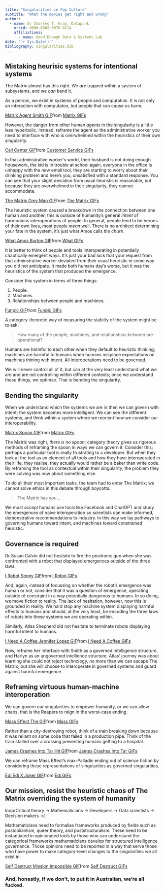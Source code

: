```yaml
---
title: "Singularities in Pop Culture"
subtitle: "What the movies get right and wrong" 
author: 
  - name: Dr Charles T. Gray, Datapunk
    orcid: 0000-0002-9978-011X
    affiliations:
      - name: Good Enough Data & Systems Lab
date: '`r Sys.Date()`'
bibliography: singularities.bib
---
```



## Mistaking heurisic systems for intentional systems

The Matrix almost has this right. We *are* trapped within a system of subsystems, and we *can* bend it.

As a person, we exist in systems of people and computation. It is not only an interaction with computaton, but people that can cause us harm.

<div class="tenor-gif-embed" data-postid="23935709" data-share-method="host" data-aspect-ratio="1.60804"><a href="https://tenor.com/view/matrix-agent-smith-gif-23935709">Matrix Agent Smith GIF</a>from <a href="https://tenor.com/search/matrix-gifs">Matrix GIFs</a></div> <script type="text/javascript" async src="https://tenor.com/embed.js"></script>

However, the danger from other human _agents_ in the singularity is a little less hyperbolic. Instead, reframe the agent as the administrative worker you need to interface with who is overwhelmed within the heuristics of their own singularity. 

<div class="tenor-gif-embed" data-postid="10157210" data-share-method="host" data-aspect-ratio="1.67669" ><a href="https://tenor.com/view/customer-service-call-center-bpo-mic-gif-10157210">Call Center GIF</a>from <a href="https://tenor.com/search/customer+service-gifs">Customer Service GIFs</a></div> <script type="text/javascript" async src="https://tenor.com/embed.js"></script>

In that administrative worker's world, their husband is not doing enough housework, the kid is in trouble at school again, everyone in the office is unhappy with the new email tool, they are starting  to worry about their drinking problem and here's you, unsatisfied with a standard response. You can see that your slight deviation from usual heuristic is reasonable, but because they are overwhelmed in their singularity, they cannot accommodate. 


<div class="tenor-gif-embed" data-postid="1409213512581635030" data-share-method="host" data-aspect-ratio="1.82927"><a href="https://tenor.com/view/the-matrix-grey-man-monitors-mivie-scene-gif-1409213512581635030">The Matrix Grey Man GIF</a>from <a href="https://tenor.com/search/the+matrix-gifs">The Matrix GIFs</a></div> <script type="text/javascript" async src="https://tenor.com/embed.js"></script>

The heuristic system  caused a breakdown in the connection between one human and another; this is outside of humanity's general *intent* of harmonious interoperations of people. In general, people tend to be heroes of their own lives, most people *mean* well. There is no architect determining your fate in the system, it's just what Amos calls *the churn*.

<div class="tenor-gif-embed" data-postid="19592127" data-share-method="host" data-aspect-ratio="1.78771" ><a href="https://tenor.com/view/what-amos-burton-the-expanse-what-did-you-say-what-do-you-want-gif-19592127">What Amos Burton GIF</a>from <a href="https://tenor.com/search/what-gifs">What GIFs</a></div> <script type="text/javascript" async src="https://tenor.com/embed.js"></script>

It is better to think of people and tools interoperating in potentially chaotically emergent ways. It's just your bad luck that your request from that adminstrative worker deviated from their usual heuristic in some way you did not anticipate. It made both humans day's worse, but it was the heuristics of the system that produced the emergence. 

Consider this system in terms of three things:

1. People.
2. Machines.
3. Relationships between people and machines.

<div class="tenor-gif-embed" data-postid="6132932" data-share-method="host" data-aspect-ratio="1" ><a href="https://tenor.com/view/funpic-gif-6132932">Funpic GIF</a>from <a href="https://tenor.com/search/funpic-gifs">Funpic GIFs</a></div> <script type="text/javascript" async src="https://tenor.com/embed.js"></script>

A category-theoretic way of measuring the stabilty of the system might be to ask:

> How many of the people, machines, and relationships between are operational? 

Humans are harmful to each other when they default to heuristic thinking; machines are harmful to humans when humans misplace expectations on machines thining with intent. All interoperations need to be governed.

We will never control all of it, but can at the very least understand what we are and are not controlling within different contexts; once we understand these things, we optimse. That is bending the singularity.


## Bending the singularity

When we understand which the systems we are in then we can govern with intent; the system becomes more intelligent. We can see the different systems, and think within a system where we reorient how we consider our interoperability.

<div class="tenor-gif-embed" data-postid="24497969" data-share-method="host" data-aspect-ratio="1.77778" ><a href="https://tenor.com/view/matrix-spoon-gif-24497969">Matrix Spoon GIF</a>from <a href="https://tenor.com/search/matrix-gifs">Matrix GIFs</a></div> <script type="text/javascript" async src="https://tenor.com/embed.js"></script>

The Matrix was right, *there is no spoon*; category theory gives us rigorous methods of reframing the spoon in ways we can govern it. Consider this; perhaps a particular tool is really frustrating  to a developer. But when they look at the tool as an element of all tools and how they have interoperated in their life, they realise, they actually would rather be a baker than write code. By reframing the tool as contextual within their singularity, the problem they were solving was now about something else. 

To do all their most important tasks, the team had to enter The Matrix; we cannot solve ethics in this debate through boycotts. 

> The Matrix has you...

We must accept humans use tools like Facebook and ChatGPT and study the emergences of naive interoperation so scientists can make informed, demonstrative recommendations to industry. In this way we lay pathways to governing humans toward intent, and machines toward constrained heuristic.

## Governance is required

Dr Susan Calvin did not hesitate to fire the positronic gun when she was confronted with a robot that displayed emergences outside of the three laws. 

<div class="tenor-gif-embed" data-postid="25954630" data-share-method="host" data-aspect-ratio="1.78771" ><a href="https://tenor.com/view/i-robot-sonny-hiding-subterfuge-gif-25954630">I Robot Sonny GIF</a>from <a href="https://tenor.com/search/i+robot-gifs">I Robot GIFs</a></div> <script type="text/javascript" async src="https://tenor.com/embed.js"></script>

And, again, instead of focussing on whether the robot's emergence was human or not, consider that it was a question of emergence, operating outside of constraint in a way potentially dangerous to humans. In so doing, we move fiction to reality. The lack of hesitation, however, now this is grounded in reality. We hard stop any machine system displaying harmful effects to humans and should, at the very least, be encoding the three laws of robots into these systems we are operating within. 

Similarly, Atlas Shepherd did not hesitate to terminate robots displaying harmful intent to humans. 

<div class="tenor-gif-embed" data-postid="12652459803385601660" data-share-method="host" data-aspect-ratio="1" ><a href="https://tenor.com/view/i-need-a-coffee-jennifer-lopez-atlas-i-have-to-drink-coffee-atlas-shepherd-gif-12652459803385601660">I Need A Coffee Jennifer Lopez GIF</a>from <a href="https://tenor.com/search/i+need+a+coffee-gifs">I Need A Coffee GIFs</a></div> <script type="text/javascript" async src="https://tenor.com/embed.js"></script>

Now, reframe her interface with Smith as a governed intelligence structure, and Harlyn as an ungoverned intellience structure. Atlas' journey was about learning she could not reject technology, no more than we can escape The Matrix; but she will choose to interoperate in governed systems and guard against harmful emergence. 

## Reframing virtuous human-machine interoperation

We can govern our singularities to empower humanity, or we can allow chaos, that is the Reapers to reign in the worst-case ending. 

<div class="tenor-gif-embed" data-postid="12242566" data-share-method="host" data-aspect-ratio="1.77778" ><a href="https://tenor.com/view/mass-effect-the-reapers-chaotic-destruction-gif-12242566">Mass Effect The GIF</a>from <a href="https://tenor.com/search/mass-gifs">Mass GIFs</a></div> <script type="text/javascript" async src="https://tenor.com/embed.js"></script>

Rather than a city-destroying robot, think of a train breaking down because it was reliant on some code that failed in a production pipe. Think of the train stalled over a crossing preventing humans getting to a hospital. 

<div class="tenor-gif-embed" data-postid="17279386" data-share-method="host" data-aspect-ratio="1.33333" ><a href="https://tenor.com/view/james-crashes-into-tar-hit-cargo-thomas-the-train-gif-17279386">James Crashes Into Tar Hit GIF</a>from <a href="https://tenor.com/search/james+crashes+into+tar-gifs">James Crashes Into Tar GIFs</a></div> <script type="text/javascript" async src="https://tenor.com/embed.js"></script>

We can reframe Mass Effect's max-Palladin ending out of science fiction by considering these representations of singularities as governed singularities.

<div class="tenor-gif-embed" data-postid="4923291999763237662" data-share-method="host" data-aspect-ratio="1.33333" ><a href="https://tenor.com/view/edi-edi-x-joker-mass-effect-mass-effect-legendary-edition-mass-effect-3-gif-4923291999763237662">Edi Edi X Joker GIF</a>from <a href="https://tenor.com/search/edi-gifs">Edi GIFs</a></div> <script type="text/javascript" async src="https://tenor.com/embed.js"></script>

## Our mission, resist the heuristic chaos of The Matrix overriding the system of humanity 

loop(Critical theory -> Mathematicians ->  Developers -> Data scientists -> Decision makers ->) 

Mathematicians need to formalise frameworks produced by fields such as postcolianlism, queer theory, and poststructuralism. These need to be instantiated in opinionated tools by those who can understand the categorical frameworks mathematicians develop for structured intelligence governance. Those opinions need to be reported in a way that serve those who have power to make category-level changes to the singularities we all exist in.

<div class="tenor-gif-embed" data-postid="14614409065208668893" data-share-method="host" data-aspect-ratio="1.63816"><a href="https://tenor.com/view/self-destruct-mission-impossible-gif-14614409065208668893">Self Destruct Mission Impossible GIF</a>from <a href="https://tenor.com/search/self+destruct-gifs">Self Destruct GIFs</a></div> <script type="text/javascript" async src="https://tenor.com/embed.js"></script>

### And, honestly, if we don't, to put it in Australian, we're all fucked.